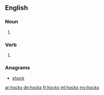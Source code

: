 ==English==

===Noun===
{{head|en|plural}} 
# {{plural of|hock|lang=en}}

===Verb===
{{head|en}} 
# {{en-third-person singular of|hock}}

===Anagrams===
* [[shock#English|shock]]

[[ar:hocks]]
[[de:hocks]]
[[fr:hocks]]
[[ml:hocks]]
[[my:hocks]]